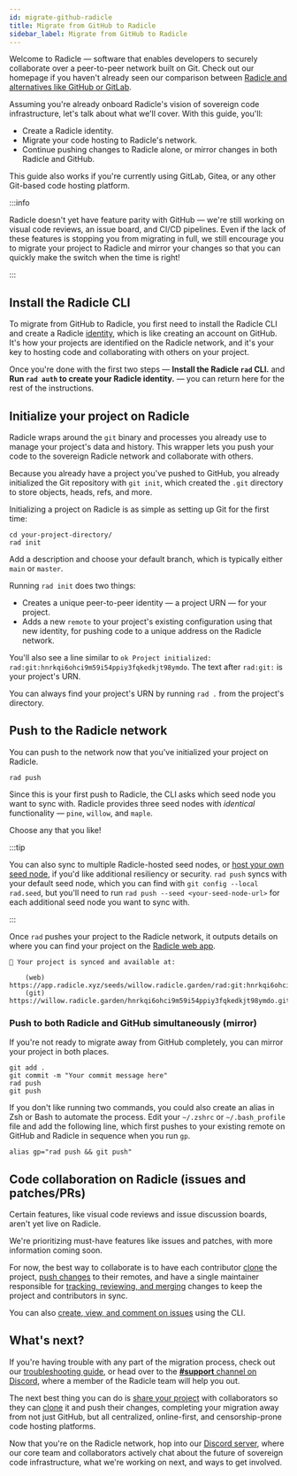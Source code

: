 ```yaml
---
id: migrate-github-radicle
title: Migrate from GitHub to Radicle
sidebar_label: Migrate from GitHub to Radicle
---
```



Welcome to Radicle &mdash; software that enables developers to securely collaborate over a peer-to-peer network built on
Git. Check out our homepage if you haven't already seen our comparison between [Radicle and alternatives like GitHub or
GitLab](https://radicle.xyz/).

Assuming you're already onboard Radicle's vision of sovereign code infrastructure, let's talk about what we'll cover.
With this guide, you'll:

- Create a Radicle identity.
- Migrate your code hosting to Radicle's network.
- Continue pushing changes to Radicle alone, or mirror changes in both Radicle and GitHub.

This guide also works if you're currently using GitLab, Gitea, or any other Git-based code hosting platform.

:::info

Radicle doesn't yet have feature parity with GitHub &mdash; we're still working on visual code reviews, an issue board,
and CI/CD pipelines. Even if the lack of these features is stopping you from migrating in full, we still encourage you
to migrate your project to Radicle and mirror your changes so that you can quickly make the switch when the time is
right!

:::

## Install the Radicle CLI

To migrate from GitHub to Radicle, you first need to install the Radicle CLI and create a Radicle
[identity](using-radicle/identity.md), which is like creating an account on GitHub. It's how your projects are
identified on the Radicle network, and it's your key to hosting code and collaborating with others on your project.

<Installation />

Once you're done with the first two steps &mdash; **Install the Radicle `rad` CLI.** and **Run `rad auth` to create your
Radicle identity.** &mdash; you can return here for the rest of the instructions.

## Initialize your project on Radicle

Radicle wraps around the `git` binary and processes you already use to manage your project's data and history. This
wrapper lets you push your code to the sovereign Radicle network and collaborate with others.

Because you already have a project you've pushed to GitHub, you already initialized the Git repository with `git init`,
which created the `.git` directory to store objects, heads, refs, and more.

Initializing a project on Radicle is as simple as setting up Git for the first time:

```
cd your-project-directory/
rad init
```

Add a description and choose your default branch, which is typically either `main` or `master`.

Running `rad init` does two things:

- Creates a unique peer-to-peer identity &mdash; a project URN &mdash; for your project.
- Adds a new `remote` to your project's existing configuration using that new identity, for pushing code to a unique
  address on the Radicle network.

You'll also see a line similar to `ok Project initialized: rad:git:hnrkqi6ohci9m59i54ppiy3fqkedkjt98ymdo`. The text
after `rad:git:` is your project's URN.

You can always find your project's URN by running `rad .` from the project's directory.

## Push to the Radicle network

You can push to the network now that you've initialized your project on Radicle.

```
rad push
```

Since this is your first push to Radicle, the CLI asks which seed node you want to sync with. Radicle provides three
seed nodes with _identical_ functionality &mdash; `pine`, `willow`, and `maple`.

Choose any that you like!

:::tip

You can also sync to multiple Radicle-hosted seed nodes, or [host your own seed
node](https://github.com/radicle-dev/radicle-client-services), if you'd like additional resiliency or security. `rad
push` syncs with your default seed node, which you can find with `git config --local rad.seed`, but you'll need to run
`rad push --seed <your-seed-node-url>` for each additional seed node you want to sync with.

:::

Once `rad` pushes your project to the Radicle network, it outputs details on where you can find your project on the
[Radicle web app](https://app.radicle.xyz).

```
🌱 Your project is synced and available at:

    (web) https://app.radicle.xyz/seeds/willow.radicle.garden/rad:git:hnrkqi6ohci9m59i54ppiy3fqkedkjt98ymdo/
    (git) https://willow.radicle.garden/hnrkqi6ohci9m59i54ppiy3fqkedkjt98ymdo.git
```

### Push to both Radicle and GitHub simultaneously (mirror)

If you're not ready to migrate away from GitHub completely, you can mirror your project in both places.

```
git add .
git commit -m "Your commit message here"
rad push
git push
```

If you don't like running two commands, you could also create an alias in Zsh or Bash to automate the process. Edit your
`~/.zshrc` or `~/.bash_profile` file and add the following line, which first pushes to your existing remote on GitHub
and Radicle in sequence when you run `gp`.

```
alias gp="rad push && git push"
```

## Code collaboration on Radicle (issues and patches/PRs)

Certain features, like visual code reviews and issue discussion boards, aren't yet live on Radicle.

We're prioritizing must-have features like issues and patches, with more information coming soon.

For now, the best way to collaborate is to have each contributor [clone](using-radicle/clone.md) the project, [push
changes](using-radicle/push.md) to their remotes, and have a single maintainer responsible for [tracking, reviewing, and
merging](using-radicle/track-review-merge.md) changes to keep the project and contributors in sync.

You can also [create, view, and comment on issues](using-radicle/issues.md) using the CLI.

## What's next?

If you're having trouble with any part of the migration process, check out our [troubleshooting
guide](troubleshooting.md), or head over to the [**#support** channel on Discord](https://discord.gg/j2HZCBDUvF), where
a member of the Radicle team will help you out.

The next best thing you can do is [share your project](using-radicle/view-share.md) with collaborators so they can
[clone](using-radicle/clone.md) it and push their changes, completing your migration away from not just GitHub, but all
centralized, online-first, and censorship-prone code hosting platforms.

Now that you're on the Radicle network, hop into our [Discord server](https://discord.gg/j2HZCBDUvF), where our core
team and collaborators actively chat about the future of sovereign code infrastructure, what we're working on next, and
ways to get involved.
